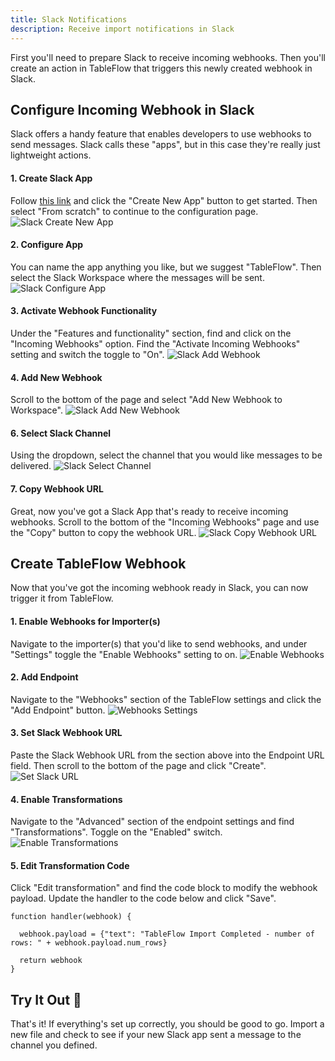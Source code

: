 ```yaml
---
title: Slack Notifications
description: Receive import notifications in Slack
---
```


First you'll need to prepare Slack to receive incoming webhooks. Then you'll create an action in TableFlow that triggers this newly created webhook in Slack.

## Configure Incoming Webhook in Slack

Slack offers a handy feature that enables developers to use webhooks to send messages. Slack calls these "apps", but in this case they're really just lightweight actions.

#### 1. Create Slack App
Follow [this link](https://api.slack.com/apps?new_app) and click the "Create New App" button to get started. Then select "From scratch" to continue to the configuration page.
![Slack Create New App](/assets/slack-create-app.png)

#### 2. Configure App
You can name the app anything you like, but we suggest "TableFlow". Then select the Slack Workspace where the messages will be sent.
![Slack Configure App](/assets/slack-configure-app.png)

#### 3. Activate Webhook Functionality
Under the "Features and functionality" section, find and click on the "Incoming Webhooks" option. Find the "Activate Incoming Webhooks" setting and switch the toggle to "On".
![Slack Add Webhook](/assets/slack-activate-webhooks.png)

#### 4. Add New Webhook
Scroll to the bottom of the page and select "Add New Webhook to Workspace".
![Slack Add New Webhook](/assets/slack-add-webhook.png)

#### 6. Select Slack Channel
Using the dropdown, select the channel that you would like messages to be delivered.
![Slack Select Channel](/assets/slack-select-channel.png)

#### 7. Copy Webhook URL
Great, now you've got a Slack App that's ready to receive incoming webhooks. Scroll to the bottom of the "Incoming Webhooks" page and use the "Copy" button to copy the webhook URL.
![Slack Copy Webhook URL](/assets/slack-copy-webhook-url.png)

## Create TableFlow Webhook

Now that you've got the incoming webhook ready in Slack, you can now trigger it from TableFlow.

#### 1. Enable Webhooks for Importer(s)
Navigate to the importer(s) that you'd like to send webhooks, and under "Settings" toggle the "Enable Webhooks" setting to on.
![Enable Webhooks](/assets/tableflow-enable-webhooks.png)

#### 2. Add Endpoint
Navigate to the "Webhooks" section of the TableFlow settings and click the "Add Endpoint" button.
![Webhooks Settings](/assets/tableflow-webhooks-settings.png)

#### 3. Set Slack Webhook URL
Paste the Slack Webhook URL from the section above into the Endpoint URL field. Then scroll to the bottom of the page and click "Create".
![Set Slack URL](/assets/tableflow-set-slack-url.png)

#### 4. Enable Transformations
Navigate to the "Advanced" section of the endpoint settings and find "Transformations". Toggle on the "Enabled" switch.
![Enable Transformations](/assets/tableflow-enable-transformations.png)

#### 5. Edit Transformation Code
Click "Edit transformation" and find the code block to modify the webhook payload. Update the handler to the code below and click "Save".
```
function handler(webhook) {

  webhook.payload = {"text": "TableFlow Import Completed - number of rows: " + webhook.payload.num_rows}

  return webhook
}
```

## Try It Out 🎉
That's it! If everything's set up correctly, you should be good to go. Import a new file and check to see if your new Slack app sent a message to the channel you defined.
